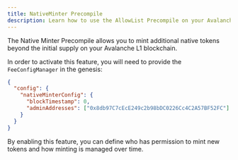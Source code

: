 ```yaml
---
title: NativeMinter Precompile
description: Learn how to use the AllowList Precompile on your Avalanche L1 blockchain.
---
```


The Native Minter Precompile allows you to mint additional native tokens beyond the initial supply on your Avalanche L1 blockchain. 

In order to activate this feature, you will need to provide the `FeeConfigManager` in the genesis:

```json
{
  "config": {
    "nativeMinterConfig": {
      "blockTimestamp": 0,
      "adminAddresses": ["0x8db97C7cEcE249c2b98bDC0226Cc4C2A57BF52FC"]
    }
  }
}
```

By enabling this feature, you can define who has permission to mint new tokens and how minting is managed over time.